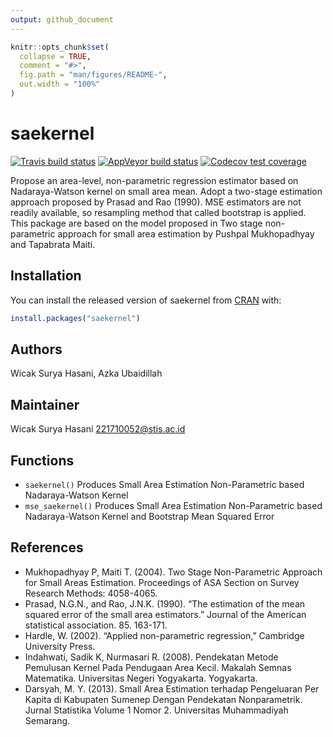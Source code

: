 ```yaml
---
output: github_document
---
```


<!-- README.md is generated from README.Rmd. Please edit that file -->

```r
knitr::opts_chunk$set(
  collapse = TRUE,
  comment = "#>",
  fig.path = "man/figures/README-",
  out.width = "100%"
)
```

# saekernel

<!-- badges: start -->
[![Travis build status](https://travis-ci.com/wicaksh/saekernel.svg?branch=master)](https://travis-ci.com/wicaksh/saekernel)
[![AppVeyor build status](https://ci.appveyor.com/api/projects/status/github/wicaksh/saekernel?branch=master&svg=true)](https://ci.appveyor.com/project/wicaksh/saekernel)
[![Codecov test coverage](https://codecov.io/gh/wicaksh/saekernel/branch/master/graph/badge.svg)](https://codecov.io/gh/wicaksh/saekernel?branch=master)
<!-- badges: end -->

Propose an area-level, non-parametric regression estimator based on Nadaraya-Watson kernel on small area mean. Adopt a two-stage estimation approach proposed by Prasad and Rao (1990). MSE estimators are not readily available, so resampling method that called bootstrap is applied. This package are based on the model proposed in Two stage non-parametric approach for small area estimation by Pushpal Mukhopadhyay and Tapabrata Maiti.


## Installation

You can install the released version of saekernel from [CRAN](https://CRAN.R-project.org) with:

``` r
install.packages("saekernel")
```


## Authors

Wicak Surya Hasani, Azka Ubaidillah


## Maintainer 
Wicak Surya Hasani <221710052@stis.ac.id>


## Functions
* `saekernel()` Produces Small Area Estimation Non-Parametric based Nadaraya-Watson Kernel
* `mse_saekernel()` Produces Small Area Estimation Non-Parametric based Nadaraya-Watson Kernel and Bootstrap Mean Squared Error


## References
* Mukhopadhyay P, Maiti T. (2004). Two Stage Non-Parametric Approach for Small Areas Estimation. Proceedings of ASA Section on Survey Research Methods: 4058-4065.
* Prasad, N.G.N., and Rao, J.N.K. (1990). “The estimation of the mean squared error of the small area estimators.” Journal of the American statistical association. 85. 163-171.
* Hardle, W. (2002). “Applied non-parametric regression,” Cambridge University Press.
* Indahwati, Sadik K, Nurmasari R. (2008). Pendekatan Metode Pemulusan Kernel Pada Pendugaan Area Kecil. Makalah Semnas Matematika. Universitas Negeri Yogyakarta. Yogyakarta.
* Darsyah, M. Y. (2013). Small Area Estimation terhadap Pengeluaran Per Kapita di Kabupaten Sumenep Dengan Pendekatan Nonparametrik. Jurnal Statistika Volume 1 Nomor 2. Universitas Muhammadiyah Semarang.
